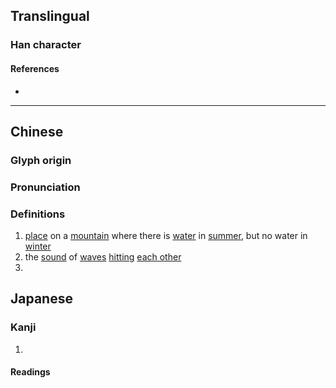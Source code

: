 {{also|泶}}
{{character info}}
==Translingual==
{{ja-forms|[[泶]]|[[泶]]|澩}}

===Han character===
{{Han char|rn=85|rad=水|as=13|sn=17|four=77232|canj=HBE|ids=⿱𦥯水}}

====References====
* {{Han ref|kx=0653.080|dkj=18395|dj=1063.100|hdz=31752.010|uh=6FA9|ud=28585|bh=ED4F|bd=60751}}

----

==Chinese==
{{zh-forms|s=泶|alt=㶅}}

===Glyph origin===
{{Han etym}}

===Pronunciation===
{{zh-pron
|m=xué
|c=hok6
|mc=y
|oc=y
|cat=n,pn
}}

===Definitions===
{{zh-hanzi}}

# [[place]] on a [[mountain]] where there is [[water]] in [[summer]], but no water in [[winter]]
# the [[sound]] of [[wave]]s [[hit]]ting [[each other]]
# {{place|zh|tributary|riv/{{w|Wei River}}}}

{{zh-cat|Water}}

==Japanese==
===Kanji===
{{ja-kanji|grade=|rs=水13|shin=泶}}

# {{rfdef|ja|sort=水13}}

====Readings====
{{ja-readings
|goon=がく
|kanon=かく
}}